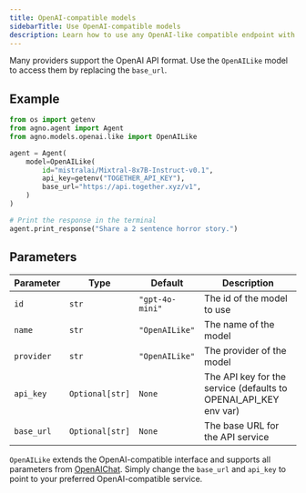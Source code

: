 ```yaml
---
title: OpenAI-compatible models
sidebarTitle: Use OpenAI-compatible models
description: Learn how to use any OpenAI-like compatible endpoint with Agno 
---
```


Many providers support the OpenAI API format. Use the `OpenAILike` model to access them by replacing the `base_url`.

## Example

<CodeGroup>

```python agent.py
from os import getenv
from agno.agent import Agent
from agno.models.openai.like import OpenAILike

agent = Agent(
    model=OpenAILike(
        id="mistralai/Mixtral-8x7B-Instruct-v0.1",
        api_key=getenv("TOGETHER_API_KEY"),
        base_url="https://api.together.xyz/v1",
    )
)

# Print the response in the terminal
agent.print_response("Share a 2 sentence horror story.")
```

</CodeGroup>

## Parameters

| Parameter    | Type               | Default                        | Description                                                           |
| ------------ | ------------------ | ------------------------------ | --------------------------------------------------------------------- |
| `id`         | `str`              | `"gpt-4o-mini"`                | The id of the model to use                                            |
| `name`       | `str`              | `"OpenAILike"`                 | The name of the model                                                 |
| `provider`   | `str`              | `"OpenAILike"`                 | The provider of the model                                             |
| `api_key`    | `Optional[str]`    | `None`                         | The API key for the service (defaults to OPENAI_API_KEY env var)     |
| `base_url`   | `Optional[str]`    | `None`                         | The base URL for the API service                                      |

`OpenAILike` extends the OpenAI-compatible interface and supports all parameters from [OpenAIChat](/concepts/models/openai). Simply change the `base_url` and `api_key` to point to your preferred OpenAI-compatible service.
